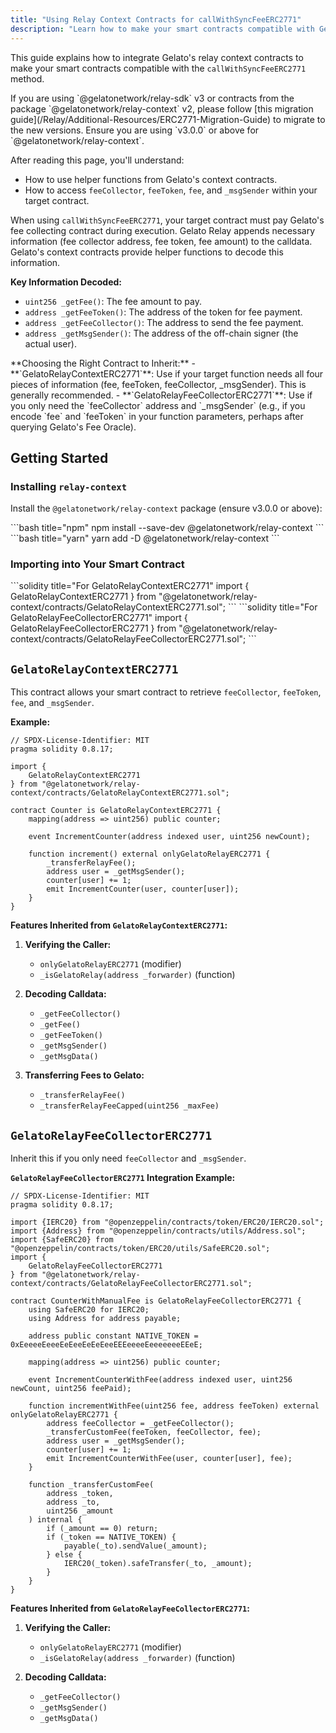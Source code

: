```yaml
---
title: "Using Relay Context Contracts for callWithSyncFeeERC2771"
description: "Learn how to make your smart contracts compatible with Gelato Relay's callWithSyncFeeERC2771 method using GelatoRelayContextERC2771 and GelatoRelayFeeCollectorERC2771."
---
```


This guide explains how to integrate Gelato's relay context contracts to make your smart contracts compatible with the `callWithSyncFeeERC2771` method.

<Warning>
  If you are using `@gelatonetwork/relay-sdk` v3 or contracts from the package `@gelatonetwork/relay-context` v2, please follow [this migration guide](/Relay/Additional-Resources/ERC2771-Migration-Guide) to migrate to the new versions. Ensure you are using `v3.0.0` or above for `@gelatonetwork/relay-context`.
</Warning>

After reading this page, you'll understand:
- How to use helper functions from Gelato's context contracts.
- How to access `feeCollector`, `feeToken`, `fee`, and `_msgSender` within your target contract.

When using `callWithSyncFeeERC2771`, your target contract must pay Gelato's fee collecting contract during execution. Gelato Relay appends necessary information (fee collector address, fee token, fee amount) to the calldata. Gelato's context contracts provide helper functions to decode this information.

**Key Information Decoded:**
- `uint256 _getFee()`: The fee amount to pay.
- `address _getFeeToken()`: The address of the token for fee payment.
- `address _getFeeCollector()`: The address to send the fee payment.
- `address _getMsgSender()`: The address of the off-chain signer (the actual user).

<Tip>
  **Choosing the Right Contract to Inherit:**
  - **`GelatoRelayContextERC2771`**: Use if your target function needs all four pieces of information (fee, feeToken, feeCollector, _msgSender). This is generally recommended.
  - **`GelatoRelayFeeCollectorERC2771`**: Use if you only need the `feeCollector` address and `_msgSender` (e.g., if you encode `fee` and `feeToken` in your function parameters, perhaps after querying Gelato's Fee Oracle).
</Tip>

## Getting Started

### Installing `relay-context`

Install the `@gelatonetwork/relay-context` package (ensure v3.0.0 or above):

<CodeGroup>
```bash title="npm"
npm install --save-dev @gelatonetwork/relay-context
```
```bash title="yarn"
yarn add -D @gelatonetwork/relay-context
```
</CodeGroup>

### Importing into Your Smart Contract

<CodeGroup>
```solidity title="For GelatoRelayContextERC2771"
import {
    GelatoRelayContextERC2771
} from "@gelatonetwork/relay-context/contracts/GelatoRelayContextERC2771.sol";
```
```solidity title="For GelatoRelayFeeCollectorERC2771"
import {
    GelatoRelayFeeCollectorERC2771
} from "@gelatonetwork/relay-context/contracts/GelatoRelayFeeCollectorERC2771.sol";
```
</CodeGroup>

## `GelatoRelayContextERC2771`

This contract allows your smart contract to retrieve `feeCollector`, `feeToken`, `fee`, and `_msgSender`.

**Example:**
```solidity
// SPDX-License-Identifier: MIT
pragma solidity 0.8.17;

import {
    GelatoRelayContextERC2771
} from "@gelatonetwork/relay-context/contracts/GelatoRelayContextERC2771.sol";

contract Counter is GelatoRelayContextERC2771 {
    mapping(address => uint256) public counter;

    event IncrementCounter(address indexed user, uint256 newCount);

    function increment() external onlyGelatoRelayERC2771 {
        _transferRelayFee();
        address user = _getMsgSender();
        counter[user] += 1;
        emit IncrementCounter(user, counter[user]);
    }
}
```

**Features Inherited from `GelatoRelayContextERC2771`:**

1.  **Verifying the Caller:**
    *   `onlyGelatoRelayERC2771` (modifier)
    *   `_isGelatoRelay(address _forwarder)` (function)

2.  **Decoding Calldata:**
    *   `_getFeeCollector()`
    *   `_getFee()`
    *   `_getFeeToken()`
    *   `_getMsgSender()`
    *   `_getMsgData()`

3.  **Transferring Fees to Gelato:**
    *   `_transferRelayFee()`
    *   `_transferRelayFeeCapped(uint256 _maxFee)`

## `GelatoRelayFeeCollectorERC2771`

Inherit this if you only need `feeCollector` and `_msgSender`.

**`GelatoRelayFeeCollectorERC2771` Integration Example:**
```solidity
// SPDX-License-Identifier: MIT
pragma solidity 0.8.17;

import {IERC20} from "@openzeppelin/contracts/token/ERC20/IERC20.sol";
import {Address} from "@openzeppelin/contracts/utils/Address.sol";
import {SafeERC20} from "@openzeppelin/contracts/token/ERC20/utils/SafeERC20.sol";
import {
    GelatoRelayFeeCollectorERC2771
} from "@gelatonetwork/relay-context/contracts/GelatoRelayFeeCollectorERC2771.sol";

contract CounterWithManualFee is GelatoRelayFeeCollectorERC2771 {
    using SafeERC20 for IERC20;
    using Address for address payable;

    address public constant NATIVE_TOKEN = 0xEeeeeEeeeEeEeeEeEeEeeEEEeeeeEeeeeeeeEEeE;

    mapping(address => uint256) public counter;

    event IncrementCounterWithFee(address indexed user, uint256 newCount, uint256 feePaid);

    function incrementWithFee(uint256 fee, address feeToken) external onlyGelatoRelayERC2771 {
        address feeCollector = _getFeeCollector();
        _transferCustomFee(feeToken, feeCollector, fee);
        address user = _getMsgSender();
        counter[user] += 1;
        emit IncrementCounterWithFee(user, counter[user], fee);
    }

    function _transferCustomFee(
        address _token,
        address _to,
        uint256 _amount
    ) internal {
        if (_amount == 0) return;
        if (_token == NATIVE_TOKEN) {
            payable(_to).sendValue(_amount);
        } else {
            IERC20(_token).safeTransfer(_to, _amount);
        }
    }
}
```

**Features Inherited from `GelatoRelayFeeCollectorERC2771`:**

1.  **Verifying the Caller:**
    *   `onlyGelatoRelayERC2771` (modifier)
    *   `_isGelatoRelay(address _forwarder)` (function)

2.  **Decoding Calldata:**
    *   `_getFeeCollector()`
    *   `_getMsgSender()`
    *   `_getMsgData()`
```
